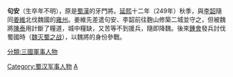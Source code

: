 '''句安'''（生卒年不明），原是[[蜀漢|蜀漢]]的牙門將。[[延熙_(蜀漢)|延熙]]十二年（249年）秋季，與[[李韶_(蜀汉)|李韶]]隨同[[姜維|姜維]]北伐魏國的[[雍州|雍州]]。姜維先差遣句安、李韶前往麴山修築二城並守之，但被魏將[[陈泰_(三国)|陳泰]]用計斷了糧道，城中糧缺，又苦等不到援兵，隨即降魏。後來[[鍾會|鍾會]]發兵討伐蜀國時（[[魏灭蜀之战|魏灭蜀之战]]），以魏將的身份參戰。

{{三國人物小作品}}

[[Category:蜀汉军事人物|Category:蜀汉军事人物]]
[[分類:三國軍事人物|分類:三國軍事人物]]
[[Category:句姓|A]]